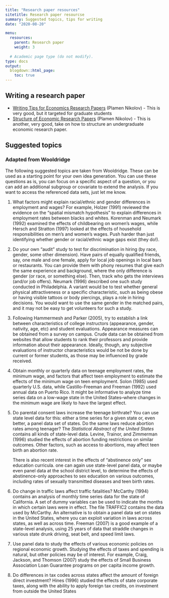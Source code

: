 ```yaml
---
title: "Research paper resources"
sitetitle: Research paper resourcse
summary: Suggested topics, tips for writing
date: "2020-08-20"

menu:
  resources:
    parent: Research paper
    weight: 3
  
  # Academic page type (do not modify).
type: docs
output:
  blogdown::html_page:
    toc: true
---
```



## Writing a research paper 

- [Writing Tips for Economics Research Papers](https://drive.google.com/file/d/1b9-A2aYKzObmqf0vm_KxSz5GFxrEQZvX/view?usp=sharing) (Plamen Nikolov) - This is very good, but it targeted for graduate students
- [Structure of Economic Research Papers](http://www.nber.org/~nikolovp/studentresources/paper_structure.pdf) (Plamen Nikolov) - This is another, very good, take on how to structure an undergraduate economic research paper.

## Suggested topics 

### Adapted from Wooldridge
The following suggested topics are taken from Wooldridge. These can be
used as a starting point for your own idea generation. You can use these
questions as is, you can focus on a specific aspect of a question, or
you can add an additional subgroup or covariate to extend the analysis.
If you want to access the referenced data sets, just let me know.

1.  What factors might explain racial/ethnic and gender differences in
    employment and wages? For example, Holzer (1991) reviewed the
    evidence on the "spatial mismatch hypothesis" to explain differences
    in employment rates between blacks and whites. Korenman and
    Neumark (1992) examined the effects of childbearing on women's
    wages, while Hersch and Stratton (1997) looked at the effects of
    household responsibilities on men's and women's wages. Push harder
    than just identifying whether gender or racial/ethnic wage gaps
    exist (they do!).

2.  Do your own "audit" study to test for discrimination in hiring (by
    race, gender, some other dimension). Have pairs of equally qualified
    friends, say, one male and one female, apply for local job openings
    in local bars or restaurants. You can provide them with phony
    resumes that give each the same experience and background, where the
    only difference is gender (or race, or something else). Then, track
    who gets the interviews (and/or job offers). Neumark (1996)
    described one such study conducted in Philadelphia. A variant would
    be to test whether general physical attractiveness or a specific
    characteristic, such as being obese or having visible tattoos or
    body piercings, plays a role in hiring decisions. You would want to
    use the same gender in the matched pairs, and it may not be easy to
    get volunteers for such a study.

3.  Following Hammermesh and Parker (2005), try to establish a link
    between characteristics of college instructors (appearance, gender,
    nativity, age, etc) and student evaluations. Appearance measures can
    be obtained from a survey on campus. Crude data can be obtained from
    websites that allow students to rank their professors and provide
    information about their appearance. Ideally, though, any subjective
    evaluations of instructor characteristics would be not be done by
    current or former students, as those may be influenced by grade
    received.

4.  Obtain monthly or quarterly data on teenage employment rates, the
    minimum wage, and factors that affect teen employment to estimate
    the effects of the minimum wage on teen employment. Solon (1985)
    used quarterly U.S. data, while Castillo-Freeman and Freeman (1992)
    used annual data on Puerto Rico. It might be informative to analyze
    time series data on a low-wage state in the United States--where
    changes in the minimum wage are likely to have the largest effect.

5.  Do parental consent laws increase the teenage birthrate? You can use
    state level data for this: either a time series for a given state
    or, even better, a panel data set of states. Do the same laws reduce
    abortion rates among teenager? The *Statistical Abstract of the
    United States* contains all kinds of state-level data. Levine,
    Trainor, and Zimmerman (1996) studied the effects of abortion
    funding restrictions on similar outcomes. Other factors, such as
    access to abortions, may affect teen birth an abortion rate.

    There is also recent interest in the effects of "abstinence only"
    sex education curricula. one can again use state-level panel data,
    or maybe even panel data at the school district level, to determine
    the effects of abstinence-only approaches to sex education on
    various outcomes, including rates of sexually transmitted diseases
    and teen birth rates.

6.  Do change in traffic laws affect traffic fatalities? McCarthy (1994)
    contains an analysis of monthly time series data for the state of
    California. A set of dummy variables can be used to indicate the
    months in which certain laws were in effect. The file TRAFFIC2
    contains the data used by McCarthy. An alternative is to obtain a
    panel data set on states in the United States, where you can exploit
    variation in laws across states, as well as across time.
    Freeman (2007) is a good example of a state-level analysis, using 25
    years of data that straddle changes in various state drunk driving,
    seat belt, and speed limit laws.

7.  Use panel data to study the effects of various economic policies on
    regional economic growth. Studying the effects of taxes and spending
    is natural, but other policies may be of interest. For example,
    Craig, Jackson, and Thomson (2007) study the effects of Small
    Business Association Loan Guarantee programs on per capita income
    growth.

8.  Do differences in tax codes across states affect the amount of
    foreign direct investment? Hines (1996) studied the effects of state
    corporate taxes, along with the ability to apply foreign tax
    credits, on investment from outside the United States

